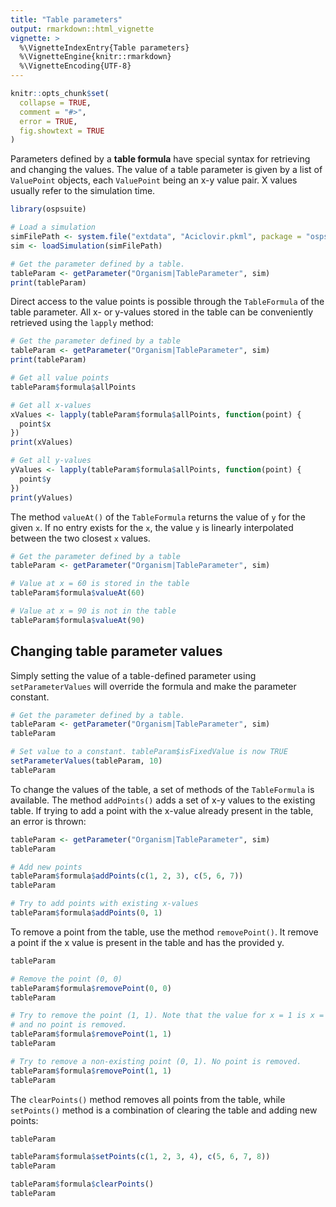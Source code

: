 ```yaml
---
title: "Table parameters"
output: rmarkdown::html_vignette
vignette: >
  %\VignetteIndexEntry{Table parameters}
  %\VignetteEngine{knitr::rmarkdown}
  %\VignetteEncoding{UTF-8}
---
```


```r
knitr::opts_chunk$set(
  collapse = TRUE,
  comment = "#>",
  error = TRUE,
  fig.showtext = TRUE
)
```

Parameters defined by a **table formula** have special syntax for retrieving and changing the values. The value of a table parameter is given by a list of `ValuePoint` objects, each `ValuePoint` being an x-y value pair. X values usually refer to the simulation time.

```r
library(ospsuite)

# Load a simulation
simFilePath <- system.file("extdata", "Aciclovir.pkml", package = "ospsuite")
sim <- loadSimulation(simFilePath)

# Get the parameter defined by a table.
tableParam <- getParameter("Organism|TableParameter", sim)
print(tableParam)
```

Direct access to the value points is possible through the `TableFormula` of the table parameter. All x- or y-values stored in the table can be conveniently retrieved using the `lapply` method:

```r
# Get the parameter defined by a table
tableParam <- getParameter("Organism|TableParameter", sim)
print(tableParam)

# Get all value points
tableParam$formula$allPoints

# Get all x-values
xValues <- lapply(tableParam$formula$allPoints, function(point) {
  point$x
})
print(xValues)

# Get all y-values
yValues <- lapply(tableParam$formula$allPoints, function(point) {
  point$y
})
print(yValues)
```

The method `valueAt()` of the `TableFormula` returns the value of `y` for the given `x`. If no entry exists for the `x`, the value `y` is linearly interpolated between the two closest `x` values.

```r
# Get the parameter defined by a table
tableParam <- getParameter("Organism|TableParameter", sim)

# Value at x = 60 is stored in the table
tableParam$formula$valueAt(60)

# Value at x = 90 is not in the table
tableParam$formula$valueAt(90)
```

## Changing table parameter values
Simply setting the value of a table-defined parameter using `setParameterValues` will override the formula and make the parameter constant.

```r
# Get the parameter defined by a table.
tableParam <- getParameter("Organism|TableParameter", sim)
tableParam

# Set value to a constant. tableParam$isFixedValue is now TRUE
setParameterValues(tableParam, 10)
tableParam
```

To change the values of the table, a set of methods of the `TableFormula` is available. The method `addPoints()` adds a set of x-y values to the existing table. If trying to add a point with the x-value already present in the table, an error is thrown:

```r
tableParam <- getParameter("Organism|TableParameter", sim)
tableParam

# Add new points
tableParam$formula$addPoints(c(1, 2, 3), c(5, 6, 7))
tableParam

# Try to add points with existing x-values
tableParam$formula$addPoints(0, 1)
```

To remove a point from the table, use the method `removePoint()`. It remove a point if the x value is present in the table and has the provided y.

```r
tableParam

# Remove the point (0, 0)
tableParam$formula$removePoint(0, 0)
tableParam

# Try to remove the point (1, 1). Note that the value for x = 1 is x = 5 in the original table,
# and no point is removed.
tableParam$formula$removePoint(1, 1)
tableParam

# Try to remove a non-existing point (0, 1). No point is removed.
tableParam$formula$removePoint(1, 1)
tableParam
```

The `clearPoints()` method removes all points from the table, while `setPoints()` method is a combination of clearing the table and adding new points:

```r
tableParam

tableParam$formula$setPoints(c(1, 2, 3, 4), c(5, 6, 7, 8))
tableParam

tableParam$formula$clearPoints()
tableParam
```
